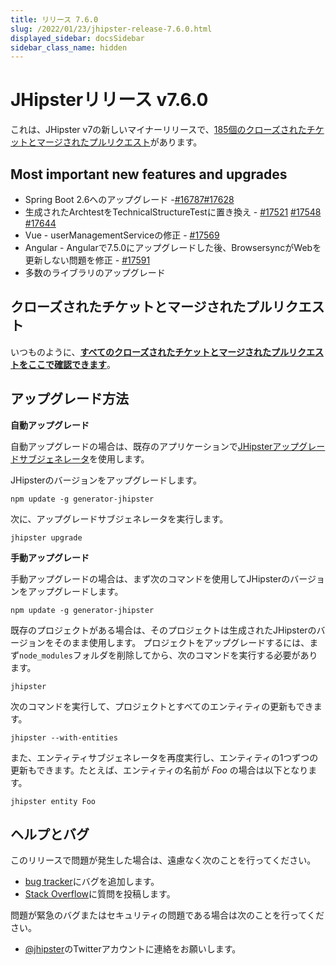 ```yaml
---
title: リリース 7.6.0
slug: /2022/01/23/jhipster-release-7.6.0.html
displayed_sidebar: docsSidebar
sidebar_class_name: hidden
---
```


JHipsterリリース v7.6.0
==================

これは、JHipster v7の新しいマイナーリリースで、[185個のクローズされたチケットとマージされたプルリクエスト](https://github.com/jhipster/generator-jhipster/issues?q=milestone%3A7.6.0+is%3Aclosed)があります。


Most important new features and upgrades
-------------

- Spring Boot 2.6へのアップグレード -[#16787](https://github.com/jhipster/generator-jhipster/pull/16787)[#17628](https://github.com/jhipster/generator-jhipster/pull/17628)
- 生成されたArchtestをTechnicalStructureTestに置き換え - [#17521](https://github.com/jhipster/generator-jhipster/pull/17521) [#17548](https://github.com/jhipster/generator-jhipster/pull/17548) [#17644](https://github.com/jhipster/generator-jhipster/pull/17644)
- Vue - userManagementServiceの修正 - [#17569](https://github.com/jhipster/generator-jhipster/pull/17569)
- Angular - Angularで7.5.0にアップグレードした後、BrowsersyncがWebを更新しない問題を修正 - [#17591](https://github.com/jhipster/generator-jhipster/pull/17591)
- 多数のライブラリのアップグレード

クローズされたチケットとマージされたプルリクエスト
------------
いつものように、__[すべてのクローズされたチケットとマージされたプルリクエストをここで確認できます](https://github.com/jhipster/generator-jhipster/issues?q=milestone%3A7.6.0+is%3Aclosed)__。

アップグレード方法
------------

**自動アップグレード**

自動アップグレードの場合は、既存のアプリケーションで[JHipsterアップグレードサブジェネレータ](/upgrading-an-application/)を使用します。

JHipsterのバージョンをアップグレードします。

```
npm update -g generator-jhipster
```

次に、アップグレードサブジェネレータを実行します。

```
jhipster upgrade
```

**手動アップグレード**

手動アップグレードの場合は、まず次のコマンドを使用してJHipsterのバージョンをアップグレードします。

```
npm update -g generator-jhipster
```

既存のプロジェクトがある場合は、そのプロジェクトは生成されたJHipsterのバージョンをそのまま使用します。
プロジェクトをアップグレードするには、まず`node_modules`フォルダを削除してから、次のコマンドを実行する必要があります。

```
jhipster
```

次のコマンドを実行して、プロジェクトとすべてのエンティティの更新もできます。

```
jhipster --with-entities
```

また、エンティティサブジェネレータを再度実行し、エンティティの1つずつの更新もできます。たとえば、エンティティの名前が _Foo_ の場合は以下となります。

```
jhipster entity Foo
```


ヘルプとバグ
--------------

このリリースで問題が発生した場合は、遠慮なく次のことを行ってください。

- [bug tracker](https://github.com/jhipster/generator-jhipster/issues?state=open)にバグを追加します。
- [Stack Overflow](http://stackoverflow.com/tags/jhipster/info)に質問を投稿します。

問題が緊急のバグまたはセキュリティの問題である場合は次のことを行ってください。

- [@jhipster](https://twitter.com/jhipster)のTwitterアカウントに連絡をお願いします。
